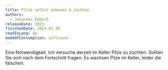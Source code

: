 ```yaml
---
title: Pilze selbst anbauen & züchten
authors:
  - Johannes Embach
releaseDate: 2023
finishedDate: 2024-01-30
readInLang: de
modeOfConsumption: softcover
---
```



<BookHeading frontmatter={frontmatter} />

Eine Notwendigkeit. Ich versuche derzeit im Keller Pilze zu züchten. Sollten Sie
sich nach dem Fortschritt fragen: Es wachsen Pilze im Keller, leider die
falschen.
